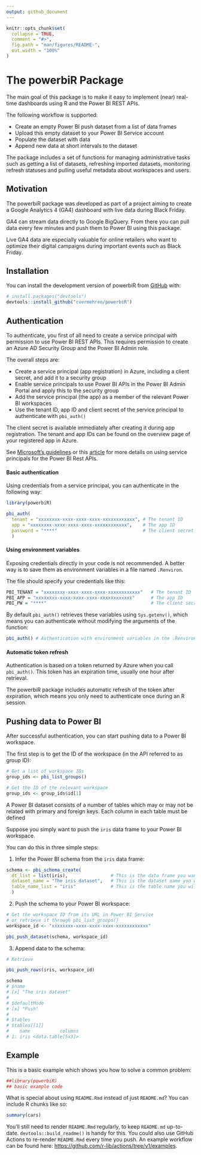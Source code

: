 ```yaml
---
output: github_document
---
```


<!-- README.md is generated from README.Rmd. Please edit that file -->

```r
knitr::opts_chunk$set(
  collapse = TRUE,
  comment = "#>",
  fig.path = "man/figures/README-",
  out.width = "100%"
)
```

# The powerbiR Package

<!-- badges: start -->
<!-- badges: end -->

The main goal of this package is to make it easy to implement (near) real-time
dashboards using R and the Power BI REST APIs.

The following workflow is supported:

- Create an empty Power BI push dataset from a list of data frames 
- Upload this empty dataset to your Power BI Service account
- Populate the dataset with data 
- Append new data at short intervals to the dataset

The package includes a set of functions for managing administrative tasks such 
as getting a list of datasets, refreshing imported datasets, monitoring refresh 
statuses and pulling useful metadata about workspaces and users.


## Motivation

The powerbiR package was developed as part of a project aiming to create a 
Google Analytics 4 (GA4) dashboard with live data during Black Friday. 

GA4 can stream data directly to Google BigQuery. From there you can pull data 
every few minutes and push them to Power BI using this package. 

Live GA4 data are especially valuable for online retailers who want to optimize 
their digital campaigns during important events such as Black Friday.


## Installation

You can install the development version of powerbiR from [GitHub](https://github.com/) with:

``` r
# install.packages("devtools")
devtools::install_github("cvermehren/powerbiR")
```


## Authentication

To authenticate, you first of all need to create a service principal with 
permission to use Power BI REST APIs. This requires permission to create an 
Azure AD Security Group and the Power BI Admin role.

The overall steps are:

- Create a service principal (app registration) in Azure, including a client 
  secret, and add it to a security group
- Enable service principals to use Power BI APIs in the Power BI Admin Portal 
  and apply this to the security group
- Add the service principal (the app) as a member of the relevant Power BI 
  workspaces
- Use the tenant ID, app ID and client secret of the service principal to 
  authenticate with `pbi_auth()`

The client secret is available immediately after creating it during app 
registration. The tenant and app IDs can be found on the overview page of your 
registered app in Azure.

See [Microsoft's guidelines](https://docs.microsoft.com/en-us/power-bi/developer/embedded/embed-service-principal#create-a-security-group-manually) or this [article](https://forwardforever.com/how-to-use-service-principal-in-power-bi-admin-rest-api-in-power-automate/) for more details on using service principals for the Power BI Rest APIs.


#### Basic authentication

Using credentials from a service principal, you can authenticate in the 
following way:


```r
library(powerbiR)

pbi_auth(
  tenant = "xxxxxxxx-xxxx-xxxx-xxxx-xxxxxxxxxxxx", # The tenant ID
  app = "xxxxxxxx-xxxx-xxxx-xxxx-xxxxxxxxxxxx",    # The app ID
  password = "****"                                # The client secret
  )
```


#### Using environment variables

Exposing credentials directly in your code is not recommended. A better way is 
to save them as environment variables in a file named `.Renviron`. 

The file should specify your credentials like this:

```r
PBI_TENANT = "xxxxxxxx-xxxx-xxxx-xxxx-xxxxxxxxxxxx"   # The tenant ID 
PBI_APP = "xxxxxxxx-xxxx-xxxx-xxxx-xxxxxxxxxxxx"      # The app ID
PBI_PW = "****"                                       # The client secret
```

By default `pbi_auth()` retrieves these variables using `Sys.getenv()`, which 
means you can authenticate without modifying the arguments of the function: 

```r
pbi_auth() # Authentication with environment variables in the .Renviron file
```

#### Automatic token refresh

Authentication is based on a token returned by Azure when you call `pbi_auth()`. 
This token has an expiration time, usually one hour after retrieval. 

The powerbiR package includes automatic refresh of the token after expiration, 
which means you only need to authenticate once during an R session.


## Pushing data to Power BI

After successful authentication, you can start pushing data to a Power BI 
workspace.

The first step is to get the ID of the workspace (in the API referred to as 
group ID):

```r
# Get a list of workspace IDs
group_ids <- pbi_list_groups()

# Get the ID of the relevant workspace
group_ids <- group_ids$id[1]
```


A Power BI dataset consists of a number of tables which may or may 
not be related with primary and foreign keys. Each column in each table must be 
defined 

Suppose you 
simply want to push the `iris` data frame to your Power BI workspace.

You can do this in three simple steps:

1. Infer the Power BI schema from the `iris` data frame:
```r
schema <- pbi_schema_create(
  dt_list = list(iris),                # This is the data frame you want to push
  dataset_name = "The iris dataset",   # This is the dataset name you will see in Power BI
  table_name_list = "iris"             # This is the table name you will see in Power BI
  )
```

2. Push the schema to your Power BI workspace:
```r
# Get the workspace ID from its URL in Power BI Service
# or retrieve it through pbi_list_groups()
workspace_id <- "xxxxxxxx-xxxx-xxxx-xxxx-xxxxxxxxxxxx"

pbi_push_dataset(schema, workspace_id)
```

3. Append data to the schema:
```r

# Retrieve 

pbi_push_rows(iris, workspace_id)

```







```r

schema
# $name
# [x] "The iris dataset"
# 
# $defaultMode
# [x] "Push"
# 
# $tables
# $tables[[1]]
#    name           columns
# 1: iris <data.table[5x3]>
```



## Example

This is a basic example which shows you how to solve a common problem:

```r
##library(powerbiR)
## basic example code
```

What is special about using `README.Rmd` instead of just `README.md`? You can include R chunks like so:

```r
summary(cars)
```

You'll still need to render `README.Rmd` regularly, to keep `README.md` up-to-date. `devtools::build_readme()` is handy for this. You could also use GitHub Actions to re-render `README.Rmd` every time you push. An example workflow can be found here: <https://github.com/r-lib/actions/tree/v1/examples>.

<!-- You can also embed plots, for example: -->

<!-- ```{r pressure, echo = FALSE} -->
<!-- plot(pressure) -->
<!-- ``` -->

<!-- In that case, don't forget to commit and push the resulting figure files, so they display on GitHub and CRAN. -->
